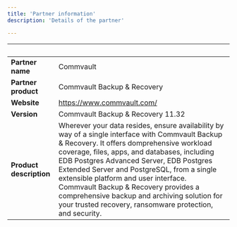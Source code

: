 ```yaml
---
title: 'Partner information'
description: 'Details of the partner'

---
```

| &nbsp;     | &nbsp; |
| ----------- | ----------- |
| **Partner name**      | Commvault       |
| **Partner product**   |  Commvault Backup & Recovery       |
| **Website**      |    https://www.commvault.com/   |
| **Version**   |  Commvault Backup & Recovery 11.32      |
| **Product description**      |  Wherever your data resides, ensure availability by way of a single interface with Commvault Backup & Recovery. It offers domprehensive workload coverage, files, apps, and databases, including EDB Postgres Advanced Server, EDB Postgres Extended Server and PostgreSQL, from a single extensible platform and user interface. Commvault Backup & Recovery provides a comprehensive backup and archiving solution for your trusted recovery, ransomware protection, and security.     |
